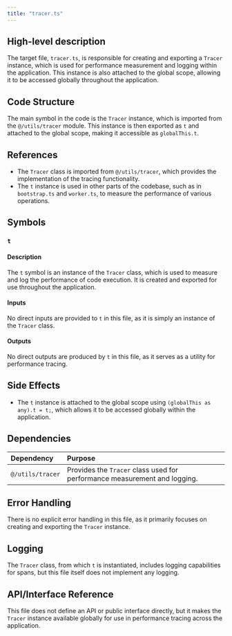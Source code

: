 ```yaml
---
title: "tracer.ts"
---
```


## High-level description

The target file, `tracer.ts`, is responsible for creating and exporting a `Tracer` instance, which is used for performance measurement and logging within the application. This instance is also attached to the global scope, allowing it to be accessed globally throughout the application.

## Code Structure

The main symbol in the code is the `Tracer` instance, which is imported from the `@/utils/tracer` module. This instance is then exported as `t` and attached to the global scope, making it accessible as `globalThis.t`.

## References

- The `Tracer` class is imported from `@/utils/tracer`, which provides the implementation of the tracing functionality.
- The `t` instance is used in other parts of the codebase, such as in `bootstrap.ts` and `worker.ts`, to measure the performance of various operations.

## Symbols

### `t`
#### Description
The `t` symbol is an instance of the `Tracer` class, which is used to measure and log the performance of code execution. It is created and exported for use throughout the application.

#### Inputs
No direct inputs are provided to `t` in this file, as it is simply an instance of the `Tracer` class.

#### Outputs
No direct outputs are produced by `t` in this file, as it serves as a utility for performance tracing.

## Side Effects

- The `t` instance is attached to the global scope using `(globalThis as any).t = t;`, which allows it to be accessed globally within the application.

## Dependencies

| Dependency | Purpose |
|:-----------|:--------|
| `@/utils/tracer` | Provides the `Tracer` class used for performance measurement and logging. |

## Error Handling

There is no explicit error handling in this file, as it primarily focuses on creating and exporting the `Tracer` instance.

## Logging

The `Tracer` class, from which `t` is instantiated, includes logging capabilities for spans, but this file itself does not implement any logging.

## API/Interface Reference

This file does not define an API or public interface directly, but it makes the `Tracer` instance available globally for use in performance tracing across the application.